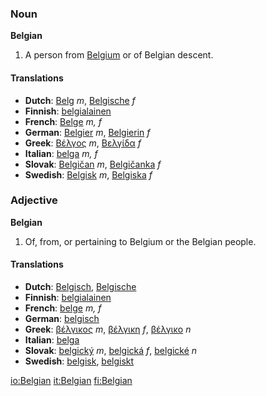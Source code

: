 ===Noun===
'''Belgian'''

#A person from [[Belgium]] or of Belgian descent.

====Translations====
*'''Dutch''': [[Belg]] ''m'', [[Belgische]] ''f''
*'''Finnish''': [[belgialainen]]
*'''French''': [[Belge]] ''m, f''
*'''German''': [[Belgier]] ''m'', [[Belgierin]] ''f''
*'''Greek''': [[Βέλγος]] ''m'', [[Βελγίδα]] ''f''
*'''Italian''': [[belga]] ''m, f''
*'''Slovak''': [[Belgičan]] ''m'', [[Belgičanka]] ''f''
*'''Swedish''': [[Belgisk]] ''m'', [[Belgiska]] ''f''

===Adjective===
'''Belgian'''

#Of, from, or pertaining to Belgium or the Belgian people.

====Translations====
*'''Dutch''': [[Belgisch]], [[Belgische]]
*'''Finnish''': [[belgialainen]]
*'''French''': [[belge]] ''m, f''
*'''German''': [[belgisch]]
*'''Greek''': [[βέλγικος]] ''m'', [[βέλγικη]] ''f'',  [[βέλγικο]] ''n''
*'''Italian''': [[belga]]
*'''Slovak''': [[belgický]] ''m'', [[belgická]] ''f'', [[belgické]] ''n''
*'''Swedish''': [[belgisk]], [[belgiskt]]

[[io:Belgian]]
[[it:Belgian]]
[[fi:Belgian]]